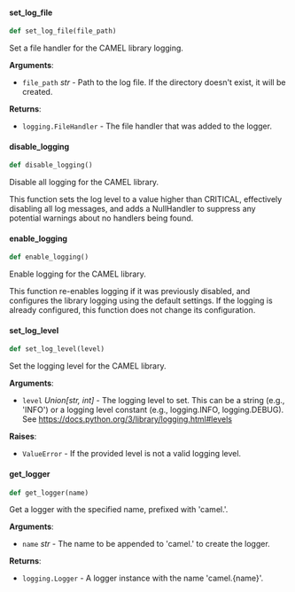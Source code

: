 <a id="camel.logger"></a>

<a id="camel.logger.set_log_file"></a>

#### set\_log\_file

```python
def set_log_file(file_path)
```

Set a file handler for the CAMEL library logging.

**Arguments**:

- `file_path` _str_ - Path to the log file. If the directory doesn't exist,
  it will be created.
  

**Returns**:

- `logging.FileHandler` - The file handler that was added to the logger.

<a id="camel.logger.disable_logging"></a>

#### disable\_logging

```python
def disable_logging()
```

Disable all logging for the CAMEL library.


This function sets the log level to a value higher than CRITICAL,
effectively disabling all log messages, and adds a NullHandler to
suppress any potential warnings about no handlers being found.

<a id="camel.logger.enable_logging"></a>

#### enable\_logging

```python
def enable_logging()
```

Enable logging for the CAMEL library.


This function re-enables logging if it was previously disabled,
and configures the library logging using the default settings.
If the logging is already configured,
    this function does not change its configuration.

<a id="camel.logger.set_log_level"></a>

#### set\_log\_level

```python
def set_log_level(level)
```

Set the logging level for the CAMEL library.


**Arguments**:

- `level` _Union[str, int]_ - The logging level to set. This can be a string
  (e.g., 'INFO') or a logging level constant (e.g., logging.INFO,
  logging.DEBUG).
  See https://docs.python.org/3/library/logging.html#levels
  
  

**Raises**:

- `ValueError` - If the provided level is not a valid logging level.

<a id="camel.logger.get_logger"></a>

#### get\_logger

```python
def get_logger(name)
```

Get a logger with the specified name, prefixed with 'camel.'.


**Arguments**:

- `name` _str_ - The name to be appended to 'camel.' to create the logger.
  
  

**Returns**:

- `logging.Logger` - A logger instance with the name 'camel.{name}'.

